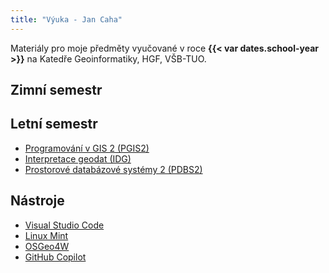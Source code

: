```yaml
---
title: "Výuka - Jan Caha"
---
```


Materiály pro moje předměty vyučované v roce **{{< var dates.school-year >}}** na Katedře Geoinformatiky, HGF, VŠB-TUO.

## Zimní semestr

## Letní semestr

- [Programování v GIS 2 (PGIS2)](pgis2.qmd)
- [Interpretace geodat (IDG)](idg.qmd)
- [Prostorové databázové systémy 2 (PDBS2)](pdbs2.qmd)

## Nástroje 

- [Visual Studio Code](vscode.qmd)
- [Linux Mint](linux-mint.qmd)
- [OSGeo4W](osgeo4w.qmd)
- [GitHub Copilot](github-copilot.qmd)